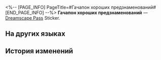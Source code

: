 <%-- [PAGE_INFO]
PageTitle=#Гачапон хороших предзнаменований#
[END_PAGE_INFO] --%>
{{Предмет Инфобокс
|id          = 223206
|Изображение = Dreamscape Pass Sticker Гачапон хороших предзнаменований.png
|Тип         = Dreamscape Pass Sticker
|Тип2        = Веселье до смерти Stickers
|Инвентарь   = 
|Редкость    = 4
|Эффект      = 
|Описание    = Пронумерованные наклейки, используемые для украшения дневника сновидений. Бывают самыми разными.
|Источник1   = [[Открыто по умолчанию]]
}}
{{Описание|Некоторые видят здесь стиль, вы же видите только мусор.}}
'''Гачапон хороших предзнаменований''' — [[Dreamscape Pass]] Sticker.

==На других языках==
{{На других языках
|en   = Good-Omen Capsule Machine
|zhs  = 好兆头扭蛋
|zht  = 好兆頭扭蛋
|ja   = 吉兆ガチャ
|ko   = 좋은 징조 뽑기
|es   = Máquina de bolas de buenos presagios
|fr   = Distributeur de capsules de la chance
|ru   = Гачапон хороших предзнаменований
|th   = กาชาดวงดี
|vi   = Quay Trứng May Mắn
|de   = Gutes-Omen-Kapseln
|id   = Mesin Kapsul Keberuntungan
|pt   = Máquina de Cápsulas de Boa Sorte
}}

==История изменений==
{{История изменений|3.5}}